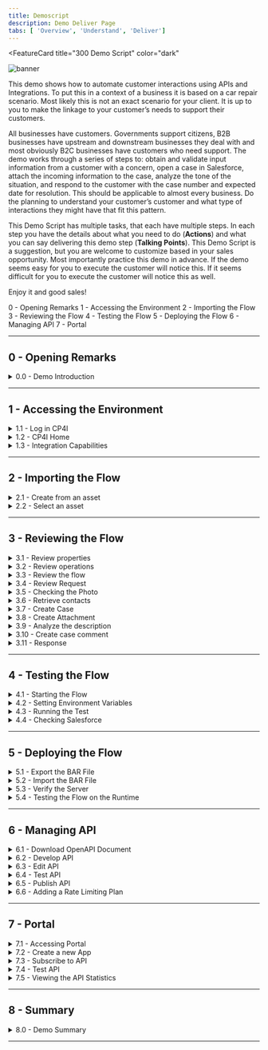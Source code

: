 ```yaml
---
title: Demoscript
description: Demo Deliver Page
tabs: [ 'Overview', 'Understand', 'Deliver']
---
```



<FeatureCard
  title="300 Demo Script"
  color="dark"
  >

![banner](images/demo-script.jpg)

</FeatureCard>

This demo shows how to automate customer interactions using APIs and Integrations.  To put this in a context of a business it is based on a car repair scenario.  Most likely this is not an exact scenario for your client.  It is up to you to make the linkage to your customer’s needs to support their customers.

All businesses have customers.  Governments support citizens, B2B businesses have upstream and downstream businesses they deal with and most obviously B2C businesses have customers who need support.  The demo works through a series of steps to: obtain and validate input information from a customer with a concern, open a case in Salesforce, attach the incoming information to the case, analyze the tone of the situation, and respond to the customer with the case number and expected date for resolution.  This should be applicable to almost every business.  Do the planning to understand your customer’s customer and what type of interactions they might have that fit this pattern.

This Demo Script has multiple tasks, that each have multiple steps. In each step you have the details about what you need to do (**Actions**) and what you can say delivering this demo step (**Talking Points**). This Demo Script is a suggestion, but you are welcome to customize based in your sales opportunity. Most importantly practice this demo in advance.  If the demo seems easy for you to execute the customer will notice this.  If it seems difficult for you to execute the customer will notice this as well.

Enjoy it and good sales!

<AnchorLinks>
  <AnchorLink>0 - Opening Remarks</AnchorLink>
  <AnchorLink>1 - Accessing the Environment</AnchorLink>
  <AnchorLink>2 - Importing the Flow</AnchorLink>
  <AnchorLink>3 - Reviewing the Flow</AnchorLink>
  <AnchorLink>4 - Testing the Flow</AnchorLink>
  <AnchorLink>5 - Deploying the Flow</AnchorLink>
  <AnchorLink>6 - Managing API</AnchorLink>
  <AnchorLink>7 - Portal</AnchorLink>
</AnchorLinks>

***

## 0 - Opening Remarks

<details>
<summary>0.0 - Demo Introduction</summary>

<br/>

| **Demo Introduction** |   |
| :---         | :--- |
| **Actions**             | Show Demo Introduction Slides. |
| **Talking Points**      | Automating customer interactions can provide the difference between a satisfied customer who wants to do more business with you or a disappointed customer who is looking for an alternative option.  In addition, it can remove manual steps, data entry into multiple different applications, and potential errors and delays – all of which are additional costs to your business.  This demo automates a series of steps to: obtain and validate input information from a customer with a concern, open a case in Salesforce, attach the incoming information to the case, analyze the tone of the situation, and respond to the customer with the case number and expected date for resolution.<br/><br/>To automate this customer interaction, we will use both APIs and integrations to back-end applications.  The demo scenario is related to a car repair, but this is just an example.  The same techniques are applicable to your environment in support of your customers.<br/><br/>In the demo we will execute the following steps:<ul><li>Access the Cloud Pak for Integration environment and explore the capabilities</li><li>Import and review the automated customer interactions integration flow</li><li>Test the flow</li><li>Deploy the flow into the Cloud Pak runtime environment</li><li>Manage access to the flow as an API and set up the security and rate limits</li><li>Demonstrate how a developer can use the API Portal to perform self-service consumption of the API</li></ul><br/><br/> Let’s get started!|
| **Screenshots**         | Not Applied |

</details>

***

## 1 - Accessing the Environment

<details>
<summary>1.1 - Log in CP4I</summary>

<br/>

| **Log in CP4I** |   |
| :---         | :--- |
| **Actions**             | Open CP4I and click **IBM provided credentials (admin only)** and **Log in** with your admin user and password. |
| **Talking Points**      | As businesses execute a digital transformation, every organization seeks to move faster than before. But going fast without the right approach, guided by real-world operational data, has caused 70% of digital transformations to fail. A new approach with automation and continuous improvement fed by AI algorithms is required. IBM Cloud Pak for Integration is a hybrid integration solution that provides an automated and closed-loop lifecycle across multiple styles of enterprise integration. With IBM Cloud Pak for Integration, companies can speed integration development, reduce costs and maintain enhanced security, governance and availability. Let’s see IBM Cloud Pak for Integration in action. Here I have a cloud version of the product on IBM Cloud. Let me log in here. |
| **Screenshots**         | &nbsp;  <br/> ![login1](./images/demoscript-login1.png) <br/> ![login2](./images/demoscript-login2.png) |

</details>

<details>
<summary>1.2 - CP4I Home</summary>

<br/>

| **CP4I Home** |   |
| :---         | :--- |
| **Actions**             | Show the Home Page and click on **Integration Capabilities**. |
| **Talking Points**      | Welcome to IBM Cloud Pak for Integration! We’re now at the home screen showing all the capabilities of the pak, brought together in one place. Specialized integration capabilities —for API management, application integration, messaging and more —are built on top of powerful automation services. Let’s see the Integration Capabilities available in this Cloud Pak for Integration.|
| **Screenshots**         | &nbsp;  <br/> ![home](./images/demoscript-home.png) |

</details>

<details>
<summary>1.3 - Integration Capabilities</summary>

<br/>

| **Integration Capabilities** |   |
| :---         | :--- |
| **Actions**             | Show the Integration Capabilities page and open the Designer (**ace-designer-demo**). |
| **Talking Points**      | As you can see, through a single interface you are able to access all the integration capabilities your team needs. Including API Management, Application Integration, Enterprise Messaging, Events, and High-Speed Transfer. In this demo to automate customer interactions with our company we will use App Connect for Application Integration, API Connect for API Management, and the Asset Repository as our centralized hub for allowing our teams to work together with Integration assets. Let’s open our App Connect Designer. |
| **Screenshots**         | &nbsp; <br/> ![integration capabilities](./images/demoscript-integration.png) |

</details>

***

## 2 - Importing the Flow

<details>
<summary>2.1 - Create from an asset</summary>

<br/>

| **Create from an asset** |   |
| :---         | :--- |
| **Actions**             | Click **Create from an Asset**. |
| **Talking Points**      | Here we are in the designer tooling. This is where we can create all our API integration flows and manage our connectivity to our services and endpoints. As we begin, there is nothing here yet, so let’s build some integration logic. Let’s see how simple to create our flow from the Asset Repository. |
| **Screenshots**         | &nbsp;  <br/> ![import1](./images/demoscript-createfromasset.png) |

</details>

<details>
<summary>2.2 - Select an asset</summary>

<br/>

| **Select an asset** |   |
| :---         | :--- |
| **Actions**             | Click on the **+** sign to the right on the **Car Insurance Cognitive API Lab Short V2**. |
| **Talking Points**      | We have a flow to use already stored in the Asset Repository, let’s use it to simplify our demonstration.|
| **Screenshots**         | &nbsp;  <br/> ![import2](./images/demoscript-select-asset.png) |

</details>

***

## 3 - Reviewing the Flow

<details>
<summary>3.1 - Review properties</summary>

<br/>

| **Review properties** |   |
| :---         | :--- |
| **Actions**             | Show the **Properties view** and click on **Operations** |
| **Talking Points**      | The Designer builds your API for you – you don’t need to worry about OpenAPI specs or Swagger editors – it’s all built in. These are the fields we are going to use for our API. Note that we tell our API which field is the key – in our case, CaseReference.|
| **Screenshots**         | &nbsp;  <br/> ![review1](./images/demoscript-review-props.png) |

</details>

<details>
<summary>3.2 - Review operations</summary>

<br/>

| **Review operations** |   |
| :---         | :--- |
| **Actions**             | Show the **Operations view** and click on **Edit flow** |
| **Talking Points**      | In the Operations view are the actions that the API exposes along with the data. In this demo, we’re going to build just one operation – “Create Car Repair Claim”.  We can add more later if we wish. Let’s check the flow logic. |
| **Screenshots**         | &nbsp;  <br/> ![review2](./images/demoscript-operations.png) |

</details>

<details>
<summary>3.3 - Review the flow</summary>

<br/>

| **Review the flow** |   |
| :---         | :--- |
| **Actions**             | Initially **close** the Request dialog. Explain the Flow and Scroll through all of the connectors in the flow. After that, open the **Request** again, by clicking the first step of the flow. |
| **Talking Points**      | Here we have our demo flow. In the designer flow editor, we can edit and change our flow. We are a Car Repair company: We take in vehicles with problems and repair them. We want to create an API which enables customers to send us photos of their cars along with descriptions of what needs to be done. With this information, we will create a case in Salesforce and use Watson to analyze if the customer is angry or upset. Let’s explore our flow in detail. |
| **Screenshots**         | &nbsp;  <br/> ![review2](./images/demoscript-review-flow.png) |

</details>

<details>
<summary>3.4 - Review Request</summary>

<br/>

| **Review Request** |   |
| :---         | :--- |
| **Actions**             | Show the *Request* dialog (1). Click to *open* the **if** step (2). |
| **Talking Points**      | Our flow starts by receiving the customer’s car repair request with photo via an API. Designer automatically creates an API “Request” and “Response” for your API flow.|
| **Screenshots**         | &nbsp;  <br/> ![review3](./images/demoscript-review-request.png) |

</details>

<details>
<summary>3.5 - Checking the Photo</summary>

<br/>

| **Checking the Photo** |   |
| :---         | :--- |
| **Actions**             | Explore the *if* step (1) and click on **Salesforce Connector - Retrieve contacts** (2). |
| **Talking Points**      | Second, we validate the photo. Here, we have a simple if statement, that check if the PhotoOfCar is empty.  If it is not empty, we move forward to retrieve contacts by connecting to Salesforce. |
| **Screenshots**         | &nbsp;  <br/> ![review5](./images/demoscript-review-if.png) |

</details>

<details>
<summary>3.6 - Retrieve contacts</summary>

<br/>

| **Retrieve contacts** |   |
| :---         | :--- |
| **Actions**             | Explore the *Salesforce Connector - Retrieve contacts* (1). Change the *Contact name* to **Andrew Young** (2). And **test** the connection (3). Change back the *Contact Full name* to **Andy Young** (4) and **test** again (5). Open **View details** (6). On the *Output*, open the **Contact1** object (7). **Close** all the dialog tabs. Click on the **Salesforce – Create case node** (8). |
| **Talking Points**      | Third, we use a connector to create a case in Salesforce with the data from the API. This Case is where we store the details and progress of our repair. We are using a hard-coded contact name: ‘Andy Young’. He’s the contact for the insurance company that sends customers. Salesforce Developer Accounts have a prepopulated set of data that you can use to test. ‘Andy Young’ is one of those prepopulated contacts. Let’s test our connection with Salesforce. Let me change the contact to Andrew Young, and test the connection. The test shows that we don’t have an Andrew Young. Let’s change it back to Andy Young and test again. Now we received a successful response. This proves that our connection is working. Let’s check the details. Here we can see the output returned from SalesForce, including the Contact ID. |
| **Screenshots**         | &nbsp;  <br/> ![contacts1](./images/demoscript-contacts1.png) <br/> ![contacts2](./images/demoscript-contacts2.png) <br/> ![contacts3](./images/demoscript-contacts3.png) <br/> ![contacts4](./images/demoscript-contacts4.png) <br/> ![contacts5](./images/demoscript-contacts5.png)|

</details>

<details>
<summary>3.7 - Create Case</summary>

<br/>

| **Create Case** |   |
| :---         | :--- |
| **Actions**             | Explore the *Salesforce – Create case node*. **Close** the Salesforce connector dialog. Open the **Salesforce - Create Attachment** node. |
| **Talking Points**      | Now we have the ID that we need, let’s create our Salesforce case. Note that we just re-use the same Salesforce connector but with a different operation and data. Here we can see that our contact ID comes from the previous ‘retrieve contact’ Salesforce Call. The Name and email come from the API Request. The connector ‘knows’ that fields like ‘Case Type’ have a limited number of values in Salesforce – so it automatically converts them into pull-down lists of values you can choose. |
| **Screenshots**         | &nbsp;  <br/> ![review7](./images/demoscript-review-salesforce-createcase.png) |

</details>

<details>
<summary>3.8 - Create Attachment</summary>

<br/>

| **Create Attachment** |   |
| :---         | :--- |
| **Actions**             | Explore the *Salesforce – Create Attachment node* (1). **Close** the Salesforce connector dialog. Open the **IBM Watson Tone Analyzer** node (2). |
| **Talking Points**      | To add a photograph, we need to create a salesforce attachment – that’s easy, just use the connector again. Note that we use the Case ID that is a returned value from the ‘Create Case’ connector call – it’s been kept in the flow automatically. We send the PhotoOfCar as a base64 string and we tell Salesforce that the content Type is image/jpeg.  Moving forward to the next step we want to understand the tone of the request.  Is the customer angry?  We will use the IBM Watson Tone Analyzer node to understand the situation better. |
| **Screenshots**         | &nbsp;  <br/> ![review8](./images/demoscript-review-attachment.png) |

</details>

<details>
<summary>3.9 - Analyze the description</summary>

<br/>

| **Analyze the description** |   |
| :---         | :--- |
| **Actions**             | Explore the *Watson Tone Analyzer* connector (1). **Close** the Tone Analyzer connector dialog. Open the **Salesforce - Create case comment** (2). |
| **Talking Points**      | Here, the Watson Tone Analyzer service analyzes the description shared by the customer, to identify if the customer is angry or upset, that demands further action or the need to treat them more carefully. |
| **Screenshots**         | &nbsp;  <br/> ![review9](./images/demoscript-review-analyzer.png) |

</details>

<details>
<summary>3.10 - Create case comment</summary>

<br/>

| **Create case comment** |   |
| :---         | :--- |
| **Actions**             | Explore the **Salesforce – Create case comment** node (1). Close the Salesforce connector dialog. Open the **Response**. (2) |
| **Talking Points**      | Then we’ll add a comment to the case with the Salesforce connector and supply the tone name returned from Watson into the body of the comment. |
| **Screenshots**         | &nbsp;  <br/> ![review10](./images/demoscript-review-comment.png) |

</details>

<details>
<summary>3.11 - Response</summary>

<br/>

| **Response** |   |
| :---         | :--- |
| **Actions**             | Explore the *Response* dialog (1). Click **Done** (2). |
| **Talking Points**      | Here, we have the response that we submit back to the customer after the API call. This response includes their Salesforce case reference for future enquiries and also an estimate of how long it will take to repair and how much it will cost. Great. we’ve built the flow, let’s start it! |
| **Screenshots**         | &nbsp;  <br/> ![review11](./images/demoscript-review-response.png) |

</details>

***

## 4 - Testing the Flow

<details>
<summary>4.1 - Starting the Flow</summary>

<br/>

| **Starting the Flow** |   |
| :---         | :--- |
| **Actions**             | Click **Start API** on the *three dot menu* at the top right |
| **Talking Points**      | Now we’ve looked at the integration flow, let’s start it up. Great! Now our flow is running, we need to test it.  |
| **Screenshots**         | &nbsp;  <br/> ![](./images/demoscript-start-flow.png) |

</details>

<details>
<summary>4.2 - Setting Environment Variables</summary>

<br/>

| **Setting Environment Variables** |   |
| :---         | :--- |
| **Actions**             | Open the **Test** tab (1). Copy the **Endpoint URL** (2). Open **POST /CarRepairClaim** (3). Open **Try it** (4).  Copy the **Username** (5) and **Password** (6). In your script folder, on *terminal* window, *edit* the **00-variables** file (e.g.: *vi 00-variables*) and update the **BASEPATH** (7), **USERNAME** (8) and **PASSWORD** (9). Execute **source exportVariables.sh** (10) |
| **Talking Points**      | Now we’ve built our API, we need to test it. APIs can be tested in various ways. During this demo, we will do 3 different tests, one in the designer tool - now, another when our API is deployed to the Cloud Pak App Connect Runtime. And the last test, will be calling thru a Gateway. For simplicity and speed, as we’re using base64 pictures, we will use simple curl scripts so that we can call the APIs from the command line. Before we execute the script to call our API, we need to configure our script to point to our environment. To get the credentials for the designer, we go to the ‘Manage’ tab in designer. Now, let’s change our variable files to use these credentials. Great, let’s export now these variables. |
| **Screenshots**         | &nbsp;  <br/> ![](./images/demoscript-variables0.png) <br/> ![](./images/demoscript-variables1.png) <br/> ![](./images/demoscript-variables2.png)  <br/> ![](./images/demoscript-variables3.png) |

</details>

<details>
<summary>4.3 - Running the Test</summary>

<br/>

| **Running the Test** |   |
| :---         | :--- |
| **Actions**             | Edit the **demotestcar.sh** script (1). Explore and close the file. Execute **./demotestcar.sh** (2). |
| **Talking Points**      | Now, it is time to run the script. Let’s check the script. Here we can see that we have a simple curl command that call our API, passing the user and password. And our data request, is JSON with all the information about the case, including a picture with a Subaru SUV. It is ready. Let’s run this script. Great, we received the expected response with the case information. |
| **Screenshots**         | &nbsp;  <br/> ![](./images/demoscript-car-running1.png) <br/> ![](./images/demoscript-car-running2.png) |

</details>

<details>
<summary>4.4 - Checking Salesforce</summary>

<br/>

| **Checking Salesforce** |   |
| :---         | :--- |
| **Actions**             | Open the **Salesforce Dev Account** site (1). On the *App Launcher* menu, search for **cases** (2). Open the **Cases** page (3). On *Cases* view, open the latest **Car Breakdown case** (4). Explore all fields, including picture and Watson analysis (5).  |
| **Talking Points**      | Let’s see our Salesforce system, to check if we have a new case. Let’s open the Cases page. And in the Recently Viewed, we can check all open cases.  Here we have our case with all the information, including the picture, and the Watson tone analysis. With this information, our Customer Relationship team can work to support our customer.  |
| **Screenshots**         | &nbsp;  <br/> ![salesforce-check1](./images/demoscript-salesforce-check1.png) <br/> ![](./images/demoscript-salesforce-check2.png) <br/> ![](./images/demoscript-salesforce-check3.png) |

</details>

***

## 5 - Deploying the Flow

<details>
<summary>5.1 - Export the BAR File</summary>

<br/>

| **Export the BAR File** |   |
| :---         | :--- |
| **Actions**             | Into the *Designer Dashboard* (1), click the **menu** (2) and click **Export** (3).   Select **Runtime flow asset (BAR)** (4) and click **Export** (5).  |
| **Talking Points**      | To deploy the flow to an integration server, you must export it as a BAR file. All the configuration settings, other than the connection credentials for your accounts, are preserved in the exported archive. Let’s export an executable BAR file. From the dashboard, locate the flow, open its menu, and then click Export. When you export a flow, you can choose to export its configuration as a YAML or BAR file, or as an OpenAPI document. In our case, we export as a BAR File. |
| **Screenshots**         | &nbsp;  <br/> ![](./images/demoscript-export-bar1.png) <br/> ![](./images/demoscript-export-bar2.png) |

</details>

<details>
<summary>5.2 - Import the BAR File</summary>

<br/>

| **Import the BAR File** |   |
| :---         | :--- |
| **Actions**             | Open the **Main Menu** (1), and click **Run > Integrations** (2).  Click **Create a server** (3). Select **Quick start designer integration** (4) and click **Next** (5). **Upload the BAR** file (6) and click **Next** (7). Select **ace-designerdemo-designer-acc** (8) and click **Next** (9). Enter a *name* for our integration server (10). Set **Enable Operations Dashboard tracing** to **On** (11). Enter **cp4i** as *Operations Dashboard namespace (12). Click **Create** (13)   |
| **Talking Points**      | Now, let’s open the App Connect Dashboard and create a new server. We need to create an integration server to run our integration. An integration server is a Kubernetes pod which has the containers needed to run our BAR file. We need to select the kind of tooling we used to build the integration. We used the Designer. So, we just need to upload the BAR file that we exported from designer. And here we choose which configurations we want. Here we enter the information that we want for our Integration server. Great, let’s create it! |
| **Screenshots**         | &nbsp;  <br/> ![](./images/demoscript-import-bar1.png) <br/> ![](./images/demoscript-import-bar2.png) <br/> ![](./images/demoscript-import-bar3.png) <br/> ![](./images/demoscript-import-bar4.png) <br/> ![](./images/demoscript-import-bar5.png) <br/> ![](./images/demoscript-import-bar6.png)|

</details>

<details>
<summary>5.3 - Verify the Server</summary>

<br/>

| **Verify the Server** |   |
| :---         | :--- |
| **Actions**             | Click on our **Integration Server** (1). Open our **API Flow** (2). Explore the API detais (3). |
| **Talking Points**      | Now we have our new Integration server. We need to wait some time for the pods to start. At this point, the integration is running on the Cloud Pak. Opening the server, we can see our API Flow. And click again, we’ll drill down further and see our API details. We can see the REST Operation, the base URL, and we can even download the OpenAPI document. |
| **Screenshots**         | &nbsp;  <br/> ![](./images/demoscript-verify-server1.png) <br/> ![](./images/demoscript-verify-server2.png) <br/> ![](./images/demoscript-verify-server3.png) |

</details>

<details>
<summary>5.4 - Testing the Flow on the Runtime</summary>

<br/>

| **Testing the Flow on the Runtime** |   |
| :---         | :--- |
| **Actions**             | Copy the **Endpoint** (1). In your script folder, on *terminal* window, *edit* the **00-variables** file and update the **BASEPATH** (2). *NOTE:remove the "/" from the end of the endpoint*. Execute **source exportVariables.sh** (3). Execute **./demotestcar.sh** (4). Check the **new case** in *Salesforce* (5).|
| **Talking Points**      | We’ll use the same scripts we used to test designer – we’ll just change the variables to point to the CP4I runtime. In the Server, we can get the runtime information. Let’s update our variables file and export them again. Now, we just need to run our script again with the same request data. Great, we can check the Salesforce cases page, and voilá here we have our new case created by calling the API in the Integration Runtime. |
| **Screenshots**         | &nbsp;  <br/> ![](./images/demoscript-testing-runtime1.png) <br/> ![](./images/demoscript-testing-runtime2.png) <br/> ![](./images/demoscript-testing-runtime3.png) <br/> ![](./images/demoscript-testing-runtime4.png) <br/> ![](./images/demoscript-testing-runtime5.png) |

</details>

***

## 6 - Managing API

<details>
<summary>6.1 - Download OpenAPI Document</summary>

<br/>

| **Download OpenAPI Document** |   |
| :---         | :--- |
| **Actions**             | Click **Download OpenAPI Document** link (1). Open your YAML file with any editor and manually add **x-ibm-configuration: gateway: datapower-api-gateway** (2).|
| **Talking Points**      | We’ve created an application integration flow and successfully called it via a REST API call! Now, to make it accessible to the rest of the world, it’s important to add security around it. Let’s export our API to API Connect by downloading the OpenAPI Document. |
| **Screenshots**         | &nbsp;  <br/> ![](./images/demoscript-download-openapi.png) <br/> ![](./images/demoscript-download-openapi2.png) |

</details>

<details>
<summary>6.2 - Develop API</summary>

<br/>

| **Develop API** |   |
| :---         | :--- |
| **Actions**             | Open the **Menu** (1) and on **Run** (2) section, select **APIs** (3). If necessary, select the **ademo** instance (4). In the *API Connect* page, click **Common Services user registry** (5). Click **Develop APIs and Products** (6). Click **Add**, then choose **API (from REST, GraphQL or SOAP)** from the drop-down menu (7). Choose **From an existing OpenAPI service** (8) and click **Next** (9). Upload our **Car_Insurance..** YAML file (10) and click **Next** (11). Confirm the Info about API and click **Next** (12). Keep the security settings and click **Next** (13). |
| **Talking Points**      | Now, let’s open our API Manager. Here, we add our API from an existing OpenAPI service by selecting our YAML file. We just confirm the info about the API. And keep the security settings. Great our API with Client ID is created! |
| **Screenshots**         | &nbsp;  <br/> ![](./images/demoscript-develop-api1.png) <br/> ![](./images/demoscript-develop-api2.png) <br/> ![](./images/demoscript-develop-api3.png) <br/> ![](./images/demoscript-develop-api4.png) <br/> ![](./images/demoscript-develop-api5.png) <br/> ![](./images/demoscript-develop-api6.png) <br/> ![](./images/demoscript-develop-api7.png) <br/> ![](./images/demoscript-develop-api8.png) <br/> ![](./images/demoscript-develop-api9.png) <br/> ![](./images/demoscript-develop-api10.png)|

</details>

<details>
<summary>6.3 - Edit API</summary>

<br/>

| **Edit API** |   |
| :---         | :--- |
| **Actions**             | Click **Edit API** (1). Change to **Online** (2). scroll down to *Base Path*. You’ll see the base path has a trailing slash, at the
end, **remove** this (3). Click **Save** (4). Click **Test** (5).|
| **Talking Points**      | Let’s check our new API in API Manager. We will put our API online and test it. |
| **Screenshots**         | &nbsp;  <br/> ![](./images/demoscript-edit-api1.png) <br/> ![](./images/demoscript-edit-api2.png) <br/> ![](./images/demoscript-edit-api3.png)|

</details>

<details>
<summary>6.4 - Test API</summary>

<br/>

| **Test API** |   |
| :---         | :--- |
| **Actions**             | Copy the **POST URL** (remove */CarRepairClaim*) (1). Copy the **X-IBM-Client-Id** (2).  In your script folder, on *terminal* window, *edit* the **00-variables** file and update the **BASEPATH** and **CLIENTID** (3). Execute **source exportVariables.sh** (4). Execute **./demotestcar.sh** (5). Check the **new case** in *Salesforce*.|
| **Talking Points**      | We can use this page to test the API, but we will need to include the JSON body. Let’s use the test script, that is ready. We just need to copy the new URL and the Client ID and update our script variables. |
| **Screenshots**         | &nbsp;  <br/> ![](./images/demoscript-test-apic1.png) <br/> ![](./images/demoscript-test-apic2.png) <br/> ![](./images/demoscript-test-apic3.png) <br/> ![](./images/demoscript-test-apic4.png) |

</details>

<details>
<summary>6.5 - Publish API</summary>

<br/>

| **Publish API** |   |
| :---         | :--- |
| **Actions**             | Open the **Menu** (1) and click **Publish** (2). Enter **Car Repair APIs** as *Product Title* (3). Select **Catalog for Demo use (ddd-demo-test-catalog)** and click **Publish** (4). |
| **Talking Points**      | We will make the API available to developers. To do so, the API must be included into an API product and then published to the catalog. A product dictates rate limits and API throttling. |
| **Screenshots**         | &nbsp;  <br/> ![](./images/demoscript-publish-api1.png) <br/> ![](./images/demoscript-publish-api2.png) <br/> ![](./images/demoscript-publish-api3.png) <br/> ![](./images/demoscript-publish-api4.png) |

</details>

<details>
<summary>6.6 - Adding a Rate Limiting Plan</summary>

<br/>

| **Rate Limiting Plan** |   |
| :---         | :--- |
| **Actions**             | Open the **Products** tab (1). Click on the **Car Repair APIs** product (2). Click on **Plans** (3). Click **Add** (4). Enter **Gold Plan** as *Title* (5). Change the *Rate Limits* to **100 Calls Per 1 minute** (6). Click **Save** (7). Open the **Develop** page (8). Back to the **Products** tab (9). Open the **Menu** and **Publish** the Product (10). Select the *Catalog for Demo use* (11). Click **Publish** (12).  Open the **Manage** (13), open the **Catalog for Demo use** (14) and check the Products state and plans (15).|
| **Talking Points**      | Security is applied to APIs. Rate limiting is applied to either APIs or API products. Let’s assign a rate limit for the API Product. We just need to open our new product. Rate Limiting is accomplished using plans. Let’s create a new Gold Plan with a specific Rate Limits. Great we have now two plans, the Gold and the default plan. We can have multiple plans for different consumers, for example we can add approval steps for consumers when they sign up or we can allocate them plans as a provider. Ok, now we need to republish our product. You’ll be prompted for a catalog to publish to. We only have one gateway installed so we don’t need to worry about that. Just Publish. |
| **Screenshots**         | &nbsp;  <br/> ![](./images/demoscript-rate-limit1.png) <br/> ![](./images/demoscript-rate-limit2.png) <br/> ![](./images/demoscript-rate-limit3.png) <br/> ![](./images/demoscript-rate-limit4.png) <br/> ![](./images/demoscript-rate-limit5.png) <br/> ![](./images/demoscript-rate-limit6.png) <br/> ![](./images/demoscript-rate-limit7.png) |

</details>

***

## 7 - Portal

<details>
<summary>7.1 - Accessing Portal</summary>

<br/>

| **Accessing Portal** |   |
| :---         | :--- |
| **Actions**             | Open the **Catalog settings** (1). Click **Portal** (2). Copy the **Portal URL** (3). Open a new Browser tab and access the Portal URL. If you don't have a developer account click **Create account** to create it (4). As soon as you complete the registration (5), just **Sign in** (6). |
| **Talking Points**      | Now that we’ve published our API, we need to make sure that our API consumers can discover it and use it. Our Portal allows potential API consumers to view the APIs, sign up and subscribe to plans in a self-service manner, test the APIs, download the OpenAPI - Swagger documents and more. Let’s get our portal URL and sign up as a Consumer of our API using Portal Self-Service.|
| **Screenshots**         | &nbsp;  <br/> ![](./images/demoscript-access-portal1.png) <br/> ![](./images/demoscript-access-portal2.png) <br/> ![](./images/demoscript-access-portal3.png) <br/> ![](./images/demoscript-access-portal4.png)|

</details>

<details>
<summary>7.2 - Create a new App</summary>

<br/>

| **Create a new App** |   |
| :---         | :--- |
| **Actions**             | Click **Create a new App** (1). Enter **Car Repair Application** as *App Title* (2). Click **Save** (3). On the credentials dialog, click **OK** (4). On the **Subscription** tab, copy the Client ID (5). |
| **Talking Points**      | As a Consumer/Developer, we’re going to create a new application in the Portal. This will give us an API key so we can call our APIs. We just need to give an Application Title and copy the API Key and Secret. |
| **Screenshots**         | &nbsp;  <br/> ![](./images/demoscript-new-app1.png) <br/> ![](./images/demoscript-new-app2.png) <br/> ![](./images/demoscript-new-app3.png) <br/> ![](./images/demoscript-new-app4.png)|

</details>

<details>
<summary>7.3 - Subscribe to API</summary>

<br/>

| **Subscribe to API** |   |
| :---         | :--- |
| **Actions**             | Click **Why not browser the available APIs?** (1). Click **Car Repair APIs 1.0.0** (2). On *Gold Plan*, click **Subscribe** (3). Select the **Car Repair Application** (4). Confirm the Subscription by clicking **Next** (5). Click **Done** (6). |
| **Talking Points**      | We’ve not subscribed to any APIs, let’s do it now. There’s only one API Product to subscribe to in our demo – normally there would be many. Now that we selected our API product, we can see the plans available. You’ll need to hover over to get the limits – we want the gold plan. We want to subscribe to the plan – but which application do we want to use to subscribe? We can have many applications but, in this demo, we’ve only created one. So, we just need to select the App that we created earlier and confirm our subscription. And Done - we are subscribed to our API! |
| **Screenshots**         | &nbsp;  <br/> ![](./images/demoscript-subscription1.png) <br/> ![](./images/demoscript-subscription2.png) <br/> ![](./images/demoscript-subscription3.png) <br/> ![](./images/demoscript-subscription4.png) <br/> ![](./images/demoscript-subscription5.png) <br/> ![](./images/demoscript-subscription6.png)|

</details>

<details>
<summary>7.4 - Test API</summary>

<br/>

| **Test API** |   |
| :---         | :--- |
| **Actions**             | Click on the **Car_Insurance API** itself (1). Copy the **Endpoint** (2). Open the **POST /CarRepairClaim** (3). Explore the **Example request** area (4). Open the **Try it** tab (5). Click **Generate** (6). Click **Send** (7). Explore the **Response** (8).|
| **Talking Points**      | We’re now back at the product screen. Let’s explore our API here. From the Overview page, we can download the OpenAPI Document and get the API Endpoint. Note the portal has everything you need to call your API, it’s even generated clients in various languages for you to copy/paste into your calling application. You can try the API on the Try it area. Using the Generate button, the portal generates a request with random sample data for you. Now, let’s test it. Great, we got a response, our API is running, and we’ve gone through the gateway to access it. |
| **Screenshots**         | &nbsp;  <br/> ![](./images/demoscript-portal-test1.png) <br/> ![](./images/demoscript-portal-test2.png) <br/> ![](./images/demoscript-portal-test3.png) <br/> ![](./images/demoscript-portal-test4.png) <br/> ![](./images/demoscript-portal-test5.png) <br/> ![](./images/demoscript-portal-test6.png)|

</details>

<details>
<summary>7.5 - Viewing the API Statistics</summary>

<br/>

| **Viewing the API Statistics** |   |
| :---         | :--- |
| **Actions**             | Click **Apps** on top menu (1). Click the **Car Repair APIs** (2). Explore the API stats (3). |
| **Talking Points**      | We can see our API statistics in the Portal. We just need to select our APP, and here we can see all the API calls, including any possible errors. If you make more calls, you’ll see larger statistic results. |
| **Screenshots**         | &nbsp;  <br/> ![](./images/demoscript-statistics1.png) <br/> ![](./images/demoscript-statistics2.png) <br/> ![](./images/demoscript-statistics3.png) |

</details>

***

## 8 - Summary

<details>
<summary>8.0 - Demo Summary</summary>

<br/>

| **Demo Summary** |   |
| :---         | :--- |
| **Actions**             | Show Demo Final Slides. |
| **Talking Points**      | Let’s summarize what we’ve done today.  In the demo we:<br/><ul><li>Accessed the Cloud Pak for Integration environment and explored the capabilities</li><li>Imported and reviewed the automated customer interactions integration flow</li><li>Tested the flow</li><li>Deployed the flow into the Cloud Pak runtime environment</li><li>Managed access to the flow as an API and set up the security and rate limits</li><li>Demonstrated how a developer can use the API Portal to perform self-service consumption of the API</li></ul><br/><br/>From a business perspective we used APIs and application integrations to automate a series of steps to: obtain and validate input information from a customer with a concern, open a case in Salesforce, attach the incoming information to the case, analyze the tone of the situation, and respond to the customer with the case number and expected date for resolution. <br/><br/>The customer expressing a concern or needing assistance obtains rapid response to their interaction and the confidence that your business is handling their request.|
| **Screenshots**         | Not Applied |

</details>

***
